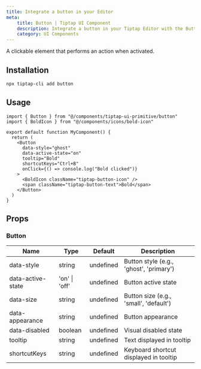 ```yaml
---
title: Integrate a button in your Editor
meta:
    title: Button | Tiptap UI Component
    description: Integrate a button in your Tiptap Editor with the Button UI Component. More in the docs.
    category: UI Components
---
```



A clickable element that performs an action when activated.

<CodeDemo isPro src="https://template.tiptap.dev/preview/tiptap-ui-primitives/button" />

## Installation

```bash
npx tiptap-cli add button
```

## Usage

```tsx
import { Button } from "@/components/tiptap-ui-primitive/button"
import { BoldIcon } from "@/components/icons/bold-icon"

export default function MyComponent() {
  return (
    <Button
      data-style="ghost"
      data-active-state="on"
      tooltip="Bold"
      shortcutKeys="Ctrl+B"
      onClick={() => console.log("Bold clicked")}
    >
      <BoldIcon className="tiptap-button-icon" />
      <span className="tiptap-button-text">Bold</span>
    </Button>
  )
}
```

## Props

### Button

| Name              | Type          | Default   | Description                             |
| ----------------- | ------------- | --------- | --------------------------------------- |
| data-style        | string        | undefined | Button style (e.g., 'ghost', 'primary') |
| data-active-state | 'on' \| 'off' | undefined | Button active state                     |
| data-size         | string        | undefined | Button size (e.g., 'small', 'default')  |
| data-appearance   | string        | undefined | Button appearance                       |
| data-disabled     | boolean       | undefined | Visual disabled state                   |
| tooltip           | string        | undefined | Text displayed in tooltip               |
| shortcutKeys      | string        | undefined | Keyboard shortcut displayed in tooltip  |